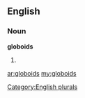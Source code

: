 ==English==

===Noun===
'''globoids'''

# {{plural of|[[globoid]]}}

[[Category:English plurals]]

[[ar:globoids]]
[[my:globoids]]